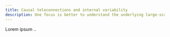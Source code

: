 ```yaml
---
title: Causal teleconnections and internal variability 
description: One focus is better to understand the underlying large-scale physical drivers and causal mechanisms of extreme events and to quantify these so-called teleconnections. In particular, we are researching the stratospheric polar vortex, the global impacts of Arctic sea ice retreat, and how tropical and extratropical teleconnections interact to drive extreme weather. 
---
```


Lorem ipsum .. 